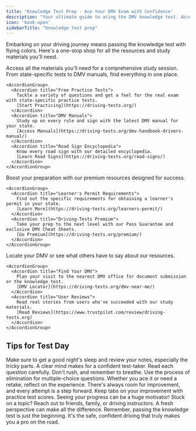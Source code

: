 ```yaml
---
title: 'Knowledge Test Prep - Ace Your DMV Exam with Confidence'
description: "Your ultimate guide to acing the DMV knowledge test. Access free practice tests, state-specific study guides, DMV manuals, and expert tips. Prepare smart with Driving-Tests.org and drive away with your learner's permit. Ready, set, pass!"
icon: 'book-open'
sidebarTitle: "Knowledge test prep"
---
```


Embarking on your driving journey means passing the knowledge test with flying colors. Here's a one-stop shop for all the resources and study materials you'll need.

<Tabs>
  <Tab title="Study Resources">
    Access all the materials you'll need for a comprehensive study session. From state-specific tests to DMV manuals, find everything in one place.
    
    <AccordionGroup>
      <Accordion title="Free Practice Tests">
        Tackle a variety of questions and get a feel for the real exam with state-specific practice tests.
        [Start Practicing](https://driving-tests.org/)
      </Accordion>
      <Accordion title="DMV Manuals">
        Study up on every rule and sign with the latest DMV manual for your state.
        [Access Manuals](https://driving-tests.org/dmv-handbook-drivers-manual/)
      </Accordion>
      <Accordion title="Road Sign Encyclopedia">
        Know every road sign with our detailed encyclopedia.
        [Learn Road Signs](https://driving-tests.org/road-signs/)
      </Accordion>
    </AccordionGroup>
  </Tab>
  
  <Tab title="Prep Programs">
    Boost your preparation with our premium resources designed for success.
    
    <AccordionGroup>
      <Accordion title="Learner's Permit Requirements">
        Find out the specific requirements for obtaining a learner's permit in your state.
        [Learn More](https://driving-tests.org/learners-permit/)
      </Accordion>
      <Accordion title="Driving-Tests Premium">
        Take your prep to the next level with our Pass Guarantee and exclusive DMV Cheat Sheets.
        [Go Premium](https://driving-tests.org/premium/)
      </Accordion>
    </AccordionGroup>
  </Tab>
  
  <Tab title="Support & Feedback">
    Locate your DMV or see what others have to say about our resources.
    
    <AccordionGroup>
      <Accordion title="Find Your DMV">
        Plan your visit to the nearest DMV office for document submission or the knowledge test.
        [DMV Locator](https://driving-tests.org/dmv-near-me/)
      </Accordion>
      <Accordion title="User Reviews">
        Read real stories from users who've succeeded with our study materials.
        [Read Reviews](https://www.trustpilot.com/review/driving-tests.org)
      </Accordion>
    </AccordionGroup>
  </Tab>
</Tabs>


## Tips for Test Day

<AccordionGroup>
  <Accordion title="Before the Test">
    Make sure to get a good night's sleep and review your notes, especially the tricky parts. A clear mind makes for a confident test-taker.
  </Accordion>
  <Accordion title="During the Test">
    Read each question carefully. Don't rush, and remember to breathe. Use the process of elimination for multiple-choice questions.
  </Accordion>
  <Accordion title="After the Test">
    Whether you ace it or need a retake, reflect on the experience. There's always room for improvement, and every attempt is a step forward.
  </Accordion>
</AccordionGroup>

<CardGroup cols={2}>
  <Card title="Track Your Progress" icon="chart-bar">
    Keep tabs on your improvement with practice test scores. Seeing your progress can be a huge motivator!
  </Card>
  <Card title="Ask for Help" icon="question-circle">
    Stuck on a topic? Reach out to friends, family, or driving instructors. A fresh perspective can make all the difference.
  </Card>
</CardGroup>

<Note>
Remember, passing the knowledge test is just the beginning. It's the safe, confident driving that truly makes you a pro on the road.
</Note>
